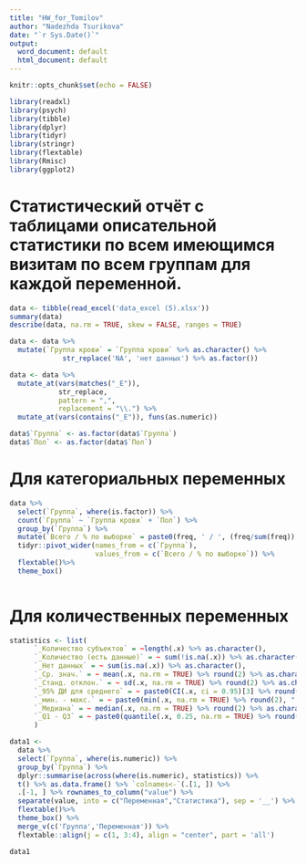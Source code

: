 ---
title: "HW_for_Tomilov"
author: "Nadezhda Tsurikova"
date: "`r Sys.Date()`"
output:
  word_document: default
  html_document: default
---

```{r setup, include=FALSE}
knitr::opts_chunk$set(echo = FALSE)
```

```{r}
library(readxl)
library(psych)
library(tibble)
library(dplyr)
library(tidyr)
library(stringr)
library(flextable)
library(Rmisc)
library(ggplot2)

```


# Cтатистический отчёт с таблицами описательной статистики по всем имеющимся визитам по всем группам для каждой переменной.


```{r }
data <- tibble(read_excel('data_excel (5).xlsx'))
summary(data)
describe(data, na.rm = TRUE, skew = FALSE, ranges = TRUE)
```

```{r results = F}
data <- data %>%
  mutate(`Группа крови` = `Группа крови` %>% as.character() %>% 
             str_replace('NA', 'нет данных') %>% as.factor()) 
```




```{r results = F}
data <- data %>%
  mutate_at(vars(matches("_E")),
            str_replace,
            pattern = ",",
            replacement = "\\.") %>% 
  mutate_at(vars(contains("_E")), funs(as.numeric))

data$`Группа` <- as.factor(data$`Группа`)
data$`Пол` <- as.factor(data$`Пол`)
```

# Для категориальных переменных


```{r }
data %>%
  select(`Группа`, where(is.factor)) %>%
  count(`Группа` ~ `Группа крови` + `Пол`) %>%
  group_by(`Группа`) %>%
  mutate(`Всего / % по выборке` = paste0(freq, ' / ', (freq/sum(freq)) %>% round(4) %>% `*`(100) %>% str_c('%'))) %>% mutate(freq = NULL) %>%
  tidyr::pivot_wider(names_from = c(`Группа`),
                     values_from = c(`Всего / % по выборке`)) %>%
  flextable()%>%
  theme_box() 
 
```

# Для количеcтвенных переменных


```{r results = F}
statistics <- list(
      `_Количество субъектов` = ~length(.x) %>% as.character(),
      `_Количество (есть данные)` = ~ sum(!is.na(.x)) %>% as.character(),
      `_Нет данных` = ~ sum(is.na(.x)) %>% as.character(),
      `_Ср. знач.` = ~ mean(.x, na.rm = TRUE) %>% round(2) %>% as.character(),
      `_Станд. отклон.` = ~ sd(.x, na.rm = TRUE) %>% round(2) %>% as.character(),
      `_95% ДИ для среднего` = ~ paste0(CI(.x, ci = 0.95)[3] %>% round(2), '-', CI(.x, ci = 0.95)[1] %>% round(2)) %>% as.character(),
      `_мин. - макс.` = ~ paste0(min(.x, na.rm = TRUE) %>% round(2), " - ", max(.x, na.rm = TRUE) %>% round(2)) %>% as.character(),
      `_Медиана` = ~ median(.x, na.rm = TRUE) %>% round(2) %>% as.character(),
      `_Q1 - Q3` = ~ paste0(quantile(.x, 0.25, na.rm = TRUE) %>% round(2), " - ", quantile(.x, 0.75, na.rm = TRUE) %>% round(2) %>% as.character())
      )
```



```{r}
data1 <-
  data %>%
  select(`Группа`, where(is.numeric)) %>% 
  group_by(`Группа`) %>%
  dplyr::summarise(across(where(is.numeric), statistics)) %>% 
  t() %>% as.data.frame() %>% `colnames<-`(.[1, ]) %>%
  .[-1, ] %>% rownames_to_column("value") %>%
  separate(value, into = c("Переменная","Статистика"), sep = '__') %>% 
  flextable()%>%
  theme_box() %>%
  merge_v(c('Группа','Переменная')) %>%
  flextable::align(j = c(1, 3:4), align = "center", part = 'all') 

data1
```
